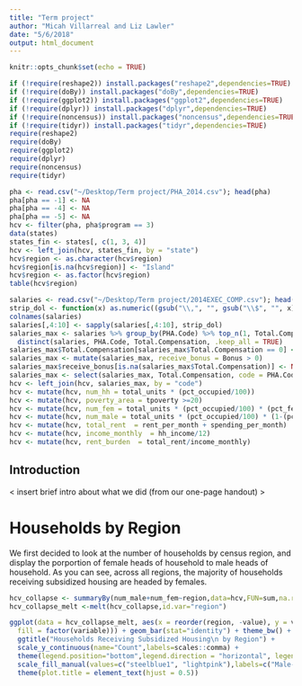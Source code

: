 ```yaml
---
title: "Term project"
author: "Micah Villarreal and Liz Lawler"
date: "5/6/2018"
output: html_document
---
```


```r
knitr::opts_chunk$set(echo = TRUE)
```

```r
if (!require(reshape2)) install.packages("reshape2",dependencies=TRUE)
if (!require(doBy)) install.packages("doBy",dependencies=TRUE)
if (!require(ggplot2)) install.packages("ggplot2",dependencies=TRUE)
if (!require(dplyr)) install.packages("dplyr",dependencies=TRUE)
if (!require(noncensus)) install.packages("noncensus",dependencies=TRUE)
if (!require(tidyr)) install.packages("tidyr",dependencies=TRUE)
require(reshape2)
require(doBy)
require(ggplot2)
require(dplyr)
require(noncensus)
require(tidyr)
```

```r
pha <- read.csv("~/Desktop/Term project/PHA_2014.csv"); head(pha) 
pha[pha == -1] <- NA
pha[pha == -4] <- NA
pha[pha == -5] <- NA
hcv <- filter(pha, pha$program == 3)
data(states)
states_fin <- states[, c(1, 3, 4)]
hcv <- left_join(hcv, states_fin, by = "state")
hcv$region <- as.character(hcv$region)
hcv$region[is.na(hcv$region)] <- "Island"
hcv$region <- as.factor(hcv$region)
table(hcv$region)
```

```r
salaries <- read.csv("~/Desktop/Term project/2014EXEC_COMP.csv"); head(salaries)
strip_dol <- function(x) as.numeric((gsub("\\,", "", gsub("\\$", "", x))))
colnames(salaries)
salaries[,4:10] <- sapply(salaries[,4:10], strip_dol)
salaries_max <- salaries %>% group_by(PHA.Code) %>% top_n(1, Total.Compensation) %>% 
  distinct(salaries, PHA.Code, Total.Compensation, .keep_all = TRUE)
salaries_max$Total.Compensation[salaries_max$Total.Compensation == 0] <- NA 
salaries_max <- mutate(salaries_max, receive_bonus = Bonus > 0)
salaries_max$receive_bonus[is.na(salaries_max$Total.Compensation)] <- NA
salaries_max <- select(salaries_max, Total.Compensation, code = PHA.Code, receive_bonus)
hcv <- left_join(hcv, salaries_max, by = "code")
hcv <- mutate(hcv, num_hh = total_units * (pct_occupied/100))
hcv <- mutate(hcv, poverty_area = tpoverty >=20)
hcv <- mutate(hcv, num_fem = total_units * (pct_occupied/100) * (pct_female_head/100))
hcv <- mutate(hcv, num_male = total_units * (pct_occupied/100) * (1-(pct_female_head/100)))
hcv <- mutate(hcv, total_rent  = rent_per_month + spending_per_month)
hcv <- mutate(hcv, income_monthly  = hh_income/12)
hcv <- mutate(hcv, rent_burden  = total_rent/income_monthly)
```

## Introduction
< insert brief intro about what we did (from our one-page handout) >

# Households by Region
We first decided to look at the number of households by census region, and display the porportion of female heads of household to male heads of household. As you can see, across all regions, the majority of households receiving subsidized housing are headed by females.

```r
hcv_collapse <- summaryBy(num_male+num_fem~region,data=hcv,FUN=sum,na.rm=TRUE)
hcv_collapse_melt <-melt(hcv_collapse,id.var="region")

ggplot(data = hcv_collapse_melt, aes(x = reorder(region, -value), y = value, 
  fill = factor(variable))) + geom_bar(stat="identity") + theme_bw() + labs(x="Region")  +
  ggtitle("Households Receiving Subsidized Housing\n by Region") +
  scale_y_continuous(name="Count",labels=scales::comma) +
  theme(legend.position="bottom",legend.direction = "horizontal", legend.title=element_blank()) +
  scale_fill_manual(values=c("steelblue1", "lightpink"),labels=c("Male-Headed", "Female-Headed")) +
  theme(plot.title = element_text(hjust = 0.5))
```

